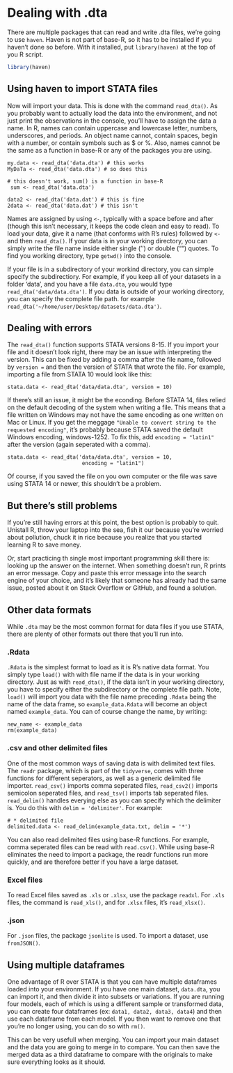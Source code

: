 # Dealing with .dta

There are multiple packages that can read and write .dta files, we're going to use `haven`. Haven is not part of base-R, so it has to be installed if you haven't done so before. With it installed, put `library(haven)` at the top of you R script. 

```r
library(haven)
```

## Using haven to import STATA files
Now will import your data. This is done with the command `read_dta()`. As you probably want to actually load the data into the environment, and not just print the observations in the console, you'll have to assign the data a name. In R, names can contain uppercase and lowercase letter, numbers, underscores, and periods. An object name cannot, contain spaces, begin with a number, or contain symbols such as $ or %. Also, names cannot be the same as a function in base-R or any of the packages you are using.

```
my.data <- read_dta('data.dta') # this works
MyDaTa <- read_dta('data.dta') # so does this

# this doesn't work, sum() is a function in base-R
 sum <- read_dta('data.dta') 

data2 <- read_dta('data.dat') # this is fine
2data <- read_dta('data.dat') # this isn't
```

Names are assigned by using `<-`, typically with a space before and after (though this isn't necessary, it keeps the code clean and easy to read). To load your data, give it a name (that conforms with R's rules) followed by `<-` and then `read_dta()`. If your data is in your working directory, you can simply write the file name inside either single ('') or double ("") quotes. To find you working directory, type `getwd()` into the console. 

If your file is in a subdirectory of your workind directory, you can simple specify the subdirectiory. For example, if you keep all of your datasets in a folder 'data', and you have a file `data.dta`, you would type `read_dta('data/data.dta')`. If you data is outside of your working directory, you can specify the complete file path. for example `read_dta('~/home/user/Desktop/datasets/data.dta')`. 

## Dealing with errors
The `read_dta()` function supports STATA versions 8-15. If you import your file and it doesn't look right, there may be an issue with interpreting the version. This can be fixed by adding a comma after the file name, followed by `version = ` and then the version of STATA that wrote the file. For example, importing a file from STATA 10 would look like this:
```
stata.data <- read_dta('data/data.dta', version = 10)
```
If there's still an issue, it might be the econding. Before STATA 14, files relied on the default decoding of the system when writing a file. This means that a file written on Windows may not have the same encoding as one written on Mac or Linux. If you get the meggage `"Unable to convert string to the requested encoding"`, it's probably because STATA saved the default Windows encoding, windows-1252. To fix this, add `encoding = "latin1"` after the version (again seperated with a comma). 
```
stata.data <- read_dta('data/data.dta', version = 10, 
                        encoding = "latin1")
```

Of course, if you saved the file on you own computer or the file was save using STATA 14 or newer, this shouldn't be a problem. 

## But there's still problems
If you're still having errors at this point, the best option is probably to quit. Unistall R, throw your laptop into the sea, fish it our because you're worried about pollution, chuck it in rice because you realize that you started learning R to save money.

Or, start practicing th single most important programming skill there is: looking up the answer on the internet. When something doesn't run, R prints an error message. Copy and paste this error message into the search engine of your choice, and it's likely that someone has already had the same issue, posted about it on Stack Overflow or GitHub, and found a solution. 

## Other data formats

While `.dta` may be the most common format for data files if you use STATA, there are plenty of other formats out there that you'll run into. 

### .Rdata
`.Rdata` is the simplest format to load as it is R's native data format. You simply type `load()` with with file name if the data is in your working directory. Just as with `read_dta()`, if the data isn't in your working directory, you have to specify either the subdirectory or the complete file path. Note, `load()` will import you data with the file name preceding `.Rdata` being the name of the data frame, so `example_data.Rdata` will become an object named `example_data`. You can of course change the name, by writing:
```
new_name <- example_data
rm(example_data)
```

### .csv and other delimited files
One of the most common ways of saving data is with delimited text files. The `readr` package, which is part of the `tidyverse`, comes with three functions for different seperators, as well as a generic delimited file importer. `read_csv()` imports comma seperated files, `read_csv2()` imports semicolon seperated files, and `read_tsv()` imports tab seperated files. `read_delim()` handles everying else as you can specify which the delimiter is. You do this with `delim = 'delimiter'`. For example:

```
# * delimited file
delimited.data <- read_delim(example_data.txt, delim = '*')
```

You can also read delimited files using base-R functions. For example, comma seperated files can be read with `read.csv()`. While using base-R eliminates the need to import a package, the readr functions run more quickly, and are therefore better if you have a large dataset. 

### Excel files
To read Excel files saved as `.xls` or `.xlsx`, use the package `readxl`. For `.xls` files, the command is `read_xls()`, and for `.xlsx` files, it's `read_xlsx()`.

### .json
For `.json` files, the package `jsonlite` is used. To import a dataset, use `fromJSON()`.

## Using multiple dataframes
One advantage of R over STATA is that you can have multiple dataframes loaded into your environment. If you have one main dataset, `data.dta`, you can import it, and then divide it into subsets or variations. If you are running four models, each of which is using a different sample or transformed data, you can create four dataframes (ex: `data1, data2, data3, data4`) and then use each dataframe from each model. If you then want to remove one that you're no longer using, you can do so with `rm()`. 

This can be very usefull when merging. You can import your main dataset and the data you are going to merge in to compare. You can then save the merged data as a third dataframe to compare with the originals to make sure everything looks as it should. 